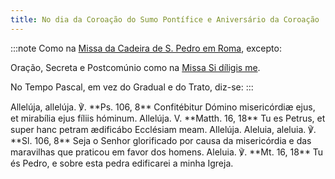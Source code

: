 ```yaml
---
title: No dia da Coroação do Sumo Pontífice e Aniversário da Coroação
---
```


:::note
Como na [Missa da Cadeira de S. Pedro em Roma](/missal/santos/02-22), excepto:

Oração, Secreta e Postcomúnio como na [Missa Si díligis me](/missal/comum/sumospontifices).

No Tempo Pascal, em vez do Gradual e do Trato, diz-se:
:::

<div class="side-by-side not-content">
  <span>
    Allelúja, allelúja. ℣. **Ps. 106, 8** Confitébitur Dómino misericórdiæ ejus,
    et mirabília ejus fíliis hóminum. Allelúja. V. **Matth. 16, 18** Tu es
    Petrus, et super hanc petram ædificábo Ecclésiam meam. Allelúja.
  </span>
  <span>
    Aleluia, aleluia. ℣. **Sl. 106, 8** Seja o Senhor glorificado por causa da
    misericórdia e das maravilhas que praticou em favor dos homens. Aleluia. ℣.
    **Mt. 16, 18** Tu és Pedro, e sobre esta pedra edificarei a minha Igreja.
  </span>
</div>
